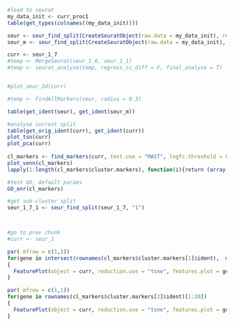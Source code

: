 

```{r}
#load to seurat
my_data_init <- curr_proc1
table(get_types(colnames((my_data_init))))

seur <- seur_find_split(CreateSeuratObject(raw.data = my_data_init), regress_cc_diff = T, do_magic = F)
seur_m <- seur_find_split(CreateSeuratObject(raw.data = my_data_init), regress_cc_diff = T, do_magic = T)
```

```{r}
curr <- seur_1_7
#temp <- MergeSeurat(seur_1_0, seur_1_1)
#temp <- seurat_analyse(temp, regress_cc_diff = F, final_analyse = T)


#plot_seur_3d(curr)

#temp <- FindAllMarkers(seur, radius = 0.3)

table(get_ident(seur), get_ident(seur_m))

#analyse current split
table(get_orig_ident(curr), get_ident(curr))
plot_tsn(curr)
plot_pca(curr)
  
cl_markers <- find_markers(curr, test.use = "MAST", logfc.threshold = 0.1, only.pos = T, min.pct = 0.8, min.diff.pct = 0.5)
plot_venn(cl_markers)
lapply(1:length(cl_markers$cluster.markers), function(i){return (array(gene_annot_convert_to(rownames(cl_markers$cluster.markers[i]$ident), "symbol")$new))})

#test GO, default params
GO_enr(cl_markers)
```

```{r}
#get sub-cluster split
seur_1_7_1 <- seur_find_split(seur_1_7, "1")



#go to prev chunk
#curr <- seur_1

```



```{r}

par( mfrow = c(1,1))
for(gene in intersect(rownames(cl_markers$cluster.markers[1]$ident),  markers))
{
  FeaturePlot(object = curr, reduction.use = "tsne", features.plot = gene, cols.use = c("red", "green"))
}

```

```{r}

par( mfrow = c(1,1))
for(gene in rownames(cl_markers$cluster.markers[2]$ident)[1:20])
{
  FeaturePlot(object = curr, reduction.use = "tsne", features.plot = gene, cols.use = c("red", "green"))
}

```

